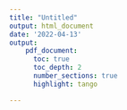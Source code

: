```yaml
---
title: "Untitled"
output: html_document
date: '2022-04-13'
output:
    pdf_document:
      toc: true
      toc_depth: 2
      number_sections: true
      highlight: tango

---
```



